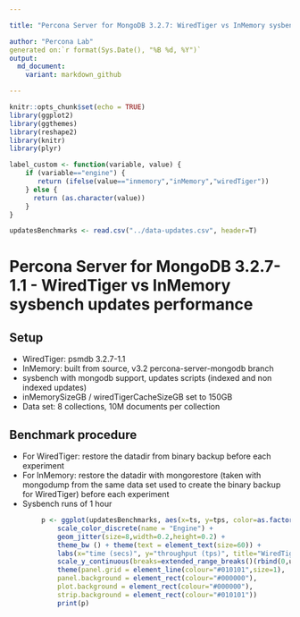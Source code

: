 ```yaml
---

title: "Percona Server for MongoDB 3.2.7: WiredTiger vs InMemory sysbench updates performance"

author: "Percona Lab"
generated on:`r format(Sys.Date(), "%B %d, %Y")`
output:
  md_document:
    variant: markdown_github

---
```


```r
knitr::opts_chunk$set(echo = TRUE)
library(ggplot2)
library(ggthemes)
library(reshape2)
library(knitr)
library(plyr)

label_custom <- function(variable, value) {
    if (variable=="engine") {
       return (ifelse(value=="inmemory","inMemory","wiredTiger"))
    } else {
      return (as.character(value))
    }
}

updatesBenchmarks <- read.csv("../data-updates.csv", header=T)

```

# Percona Server for MongoDB 3.2.7-1.1 - WiredTiger vs InMemory sysbench updates performance

## Setup

* WiredTiger: psmdb 3.2.7-1.1 
* InMemory: built from source, v3.2 percona-server-mongodb branch
* sysbench with mongodb support, updates scripts (indexed and non
indexed updates) 
* inMemorySizeGB / wiredTigerCacheSizeGB set to 150GB
* Data set: 8 collections, 10M documents per collection 

## Benchmark procedure

* For WiredTiger: restore the datadir from binary backup before each experiment
* For InMemory: restore the datadir with mongorestore (taken with mongodump from the same data set used to create the binary backup for WiredTiger) before each experiment
* Sysbench runs of 1 hour


```r

        p <- ggplot(updatesBenchmarks, aes(x=ts, y=tps, color=as.factor(engine))) +
            scale_color_discrete(name = "Engine") +
            geom_jitter(size=8,width=0.2,height=0.2) +
            theme_bw () + theme(text = element_text(size=60)) + 
            labs(x="time (secs)", y="throughput (tps)", title="WiredTiger vs InMemory updates throughput ") +
            scale_y_continuous(breaks=extended_range_breaks()(rbind(0,updatesBenchmarks$tps))) +
            theme(panel.grid = element_line(colour="#010101",size=1),
            panel.background = element_rect(colour="#000000"),
            plot.background = element_rect(colour="#000000"),
            strip.background = element_rect(colour="#010101"))
            print(p) 



```


